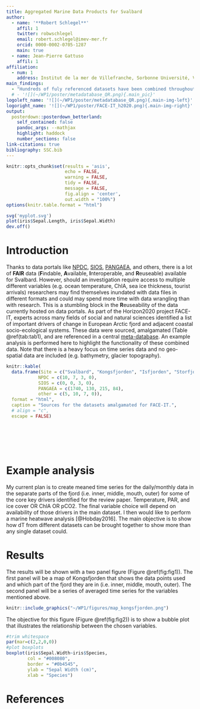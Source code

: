 ```yaml
---
title: Aggregated Marine Data Products for Svalbard
author:
  - name: '**Robert Schlegel**'
    affil: 1
    twitter: robwschlegel
    email: robert.schlegel@imev-mer.fr
    orcid: 0000-0002-0705-1287
    main: true
  - name: Jean-Pierre Gattuso
    affil: 1
affiliation:
  - num: 1
    address: Institut de la mer de Villefranche, Sorbonne Université, Villfranche-sur-Mer, France
main_findings:
  - "Hundreds of fuly referenced datasets have been combined throughout Svalbard to allow for a range of analyses."
  # - '![](~/WP1/poster/metadatabase_QR.png){.main_pic}'
logoleft_name: '![](~/WP1/poster/metadatabase_QR.png){.main-img-left}'
logoright_name: '![](~/WP1/poster/FACE-IT_h2020.png){.main-img-right}'
output: 
  posterdown::posterdown_betterland:
    self_contained: false
    pandoc_args: --mathjax
    highlight: haddock
    number_sections: false
link-citations: true
bibliography: SSC.bib
---
```


```r
knitr::opts_chunk$set(results = 'asis',
                      echo = FALSE,
                      warning = FALSE,
                      tidy = FALSE,
                      message = FALSE,
                      fig.align = 'center',
                      out.width = "100%")
options(knitr.table.format = "html") 
```

```r
svg('myplot.svg')
plot(iris$Sepal.Length, iris$Sepal.Width)
dev.off()
```

# Introduction

Thanks to data portals like [NPDC](https://data.npolar.no/home/), [SIOS](https://sios-svalbard.org/metadata_search), [PANGAEA](https://pangaea.de/), and others, there is a lot of **FAIR** data (**F**indable, **A**vailable, **I**nteroperable, and **R**euseable) available for Svalbard. However, should an investigation require access to multiple different variables (e.g. ocean temperature, ChlA, sea ice thickness, tourist arrivals) researchers may find themselves inundated with data files in different formats and could may spend more time with data wrangling than with research. This is a stumbling block in the **R**euseability of the data currently hosted on data portals. As part of the Horizon2020 project FACE-IT, experts across many fields of social and natural sciences identified a list of important drivers of change in European Arctic fjord and adjacent coastal socio-ecological systems. These data were sourced, amalgamated (Table \@ref(tab:tab1), and are referenced in a central [meta-database](https://face-it-project.github.io/WP1/metadatabase.html). An example analysis is performed here to highlight the functionality of these combined data. Note that there is a heavy focus on time series data and no geo-spatial data are included (e.g. bathymetry, glacier topography).

```r
knitr::kable(
  data.frame(Site = c("Svalbard", "Kongsfjorden", "Isfjorden", "Storfjorden"),
            NPDC = c(10, 7, 3, 0),
            SIOS = c(0, 0, 3, 0),
            PANGAEA = c(1740, 130, 215, 84),
            other = c(5, 10, 7, 0)), 
  format = "html",
  caption = "Sources for the datasets amalgamated for FACE-IT.",
  # align = "c",
  escape = FALSE)
```

<br>
<br>
<br>
<br>

# Example analysis

My current plan is to create meaned time series for the daily/monthly data in the separate parts of the fjord (i.e. inner, middle, mouth, outer) for some of the core key drivers identified for the review paper. Temperature, PAR, and ice cover OR ChlA OR pCO2. The final variable choice will depend on availability of those drivers in the main dataset. I then would like to perform a marine heatwave analysis [@Hobday2016]. The main objective is to show how dT from different datasets can be brought together to show more than any single dataset could.

# Results

The results will be shown with a two panel figure (Figure \@ref(fig:fig1)). The first panel will be a map of Kongsfjorden that shows the data points used and which part of the fjord they are in (i.e. inner, middle, mouth, outer). The second panel will be a series of averaged time series for the variables mentioned above.

```r
knitr::include_graphics("~/WP1/figures/map_kongsfjorden.png")
```

The objective for this figure (Figure \@ref(fig:fig2)) is to show a bubble plot that illustrates the relationship between the chosen variables.

```r
#trim whitespace
par(mar=c(2,2,0,0))
#plot boxplots
boxplot(iris$Sepal.Width~iris$Species,
        col = "#008080", 
        border = "#0b4545",
        ylab = "Sepal Width (cm)",
        xlab = "Species")
```

# References

